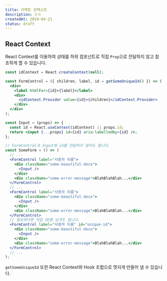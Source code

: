```yaml
---
title: 리액트 컨텍스트
description: ㅇㅇ
createdAt: 2019-04-21
status: draft
---
```


## React Context

React Context를 이용하여 상태를 하위 컴포넌트로 직접 `Prop`으로 전달하지 않고 참조하게 할 수 있습니다.

```jsx
const idContext = React.createContext(null);

const FormControl = ({ children, label, id = getSomeUniqueId() }) => (
  <div>
    <label htmlFor={id}>{label}</label>
    <div>
      <idContext.Provider value={id}>{children}</idContext.Provider>
    </div>
  </div>
);

const Input = (props) => {
  const id = React.useContext(idContext) || props.id;
  return <input {...props} id={id} aria-labelledby={id} />;
};

// FormControl과 Input에 id를 전달하지 않아도 됩니다.
const SomeForm = () => (
  // ...
  <FormControl label="사용자 이름">
    <div className="some-beautiful-deco">
      <Input />
    </div>
    <div className="some-error-message">BlahBlahBlah...</div>
  </FormControl>
  // ...
  <FormControl label="사용자 이름">
    <div className="some-beautiful-deco">
      <Input />
    </div>
    <div className="some-error-message">BlahBlahBlah...</div>
  </FormControl>
  // 필요하다면 직접 ID를 넘겨도 됩니다.
  <FormControl label="사용자 이름" id="unique-id">
    <div className="some-beautiful-deco">
      <Input />
    </div>
    <div className="some-error-message">BlahBlahBlah...</div>
  </FormControl>
  // ...
);
```

`getSomeUniqueId` 또한 React Context와 Hook 조합으로 멋지게 만들어 낼 수 있습니다.
